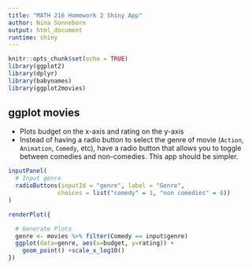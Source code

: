 ```yaml
---
title: "MATH 216 Homework 2 Shiny App"
author: Nina Sonneborn
output: html_document
runtime: shiny
---
```


```r
knitr::opts_chunk$set(echo = TRUE)
library(ggplot2)
library(dplyr)
library(babynames)
library(ggplot2movies)
```


## ggplot movies

 * Plots budget on the x-axis and rating on the y-axis
 * Instead of having a radio button to select the genre of movie (`Action`,
 `Animation`, `Comedy`, etc), have a radio button that allows you to toggle 
 between comedies and non-comedies. This app should be simpler.

```r
inputPanel(
  # Input genre
  radioButtons(inputId = "genre", label = "Genre", 
              choices = list("comedy" = 1, "non comedies" = 0))
)

renderPlot({

  # Generate Plots
  genre <- movies %>% filter(Comedy == input$genre)
  ggplot(data=genre, aes(x=budget, y=rating)) + 
    geom_point() +scale_x_log10()
})

```
